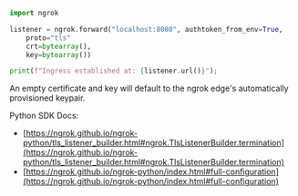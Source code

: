 ```python
import ngrok

listener = ngrok.forward("localhost:8080", authtoken_from_env=True,
    proto="tls"
    crt=bytearray(),
    key=bytearray())

print(f"Ingress established at: {listener.url()}");
```

An empty certificate and key will default to the ngrok edge's automatically provisioned keypair.

Python SDK Docs:

- [https://ngrok.github.io/ngrok-python/tls_listener_builder.html#ngrok.TlsListenerBuilder.termination](https://ngrok.github.io/ngrok-python/tls_listener_builder.html#ngrok.TlsListenerBuilder.termination)
- [https://ngrok.github.io/ngrok-python/index.html#full-configuration](https://ngrok.github.io/ngrok-python/index.html#full-configuration)
